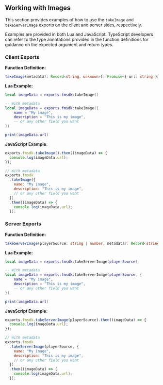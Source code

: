 ## Working with Images

This section provides examples of how to use the `takeImage` and `takeServerImage` exports on the client and server sides, respectively.

Examples are provided in both Lua and JavaScript. TypeScript developers can refer to the type annotations provided in the function definitions for guidance on the expected argument and return types.

### Client Exports

**Function Definition:**

```typescript
takeImage(metadata?: Record<string, unknown>): Promise<{ url: string }>
```

**Lua Example:**

```lua
local imageData = exports.fmsdk:takeImage()

-- With metadata
local imageData = exports.fmsdk:takeImage({
    name = "My image",
    description = "This is my image",
    -- or any other field you want
})

print(imageData.url)
```

**JavaScript Example:**

```javascript
exports.fmsdk.takeImage().then((imageData) => {
  console.log(imageData.url);
});

// With metadata
exports.fmsdk
  .takeImage({
    name: "My image",
    description: "This is my image",
    // or any other field you want
  })
  .then((imageData) => {
    console.log(imageData.url);
  });
```

### Server Exports

**Function Definition:**

```typescript
takeServerImage(playerSource: string | number, metadata?: Record<string, unknown>): Promise<{ url: string }>
```

**Lua Example:**

```lua
local imageData = exports.fmsdk:takeServerImage(playerSource)

-- With metadata
local imageData = exports.fmsdk:takeServerImage(playerSource, {
    name = "My image",
    description = "This is my image",
    -- or any other field you want
})

print(imageData.url)
```

**JavaScript Example:**

```javascript
exports.fmsdk.takeServerImage(playerSource).then((imageData) => {
  console.log(imageData.url);
});

// With metadata
exports.fmsdk
  .takeServerImage(playerSource, {
    name: "My image",
    description: "This is my image",
    // or any other field you want
  })
  .then((imageData) => {
    console.log(imageData.url);
  });
```
